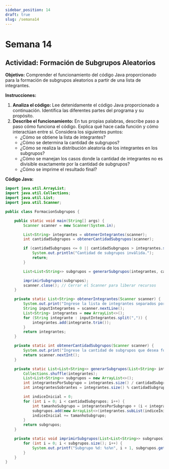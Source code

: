 ```yaml
---
sidebar_position: 14
draft: true
slug: /semana14
---
```


# Semana 14 

## Actividad: Formación de Subgrupos Aleatorios

**Objetivo:** Comprender el funcionamiento del código Java proporcionado para la formación de subgrupos aleatorios a partir de una lista de integrantes.

**Instrucciones:**

1. **Analiza el código:** Lee detenidamente el código Java proporcionado a continuación.  Identifica las diferentes partes del programa y su propósito.
2. **Describe el funcionamiento:** En tus propias palabras, describe paso a paso cómo funciona el código.  Explica qué hace cada función y cómo interactúan entre sí.  Considera los siguientes puntos:
    * ¿Cómo se obtiene la lista de integrantes?
    * ¿Cómo se determina la cantidad de subgrupos?
    * ¿Cómo se realiza la distribución aleatoria de los integrantes en los subgrupos?
    * ¿Cómo se manejan los casos donde la cantidad de integrantes no es divisible exactamente por la cantidad de subgrupos?
    * ¿Cómo se imprime el resultado final?

**Código Java:**

```java
import java.util.ArrayList;
import java.util.Collections;
import java.util.List;
import java.util.Scanner;

public class FormacionSubgrupos {

    public static void main(String[] args) {
        Scanner scanner = new Scanner(System.in);

        List<String> integrantes = obtenerIntegrantes(scanner);
        int cantidadSubgrupos = obtenerCantidadSubgrupos(scanner);

        if (cantidadSubgrupos <= 0 || cantidadSubgrupos > integrantes.size()) {
            System.out.println("Cantidad de subgrupos inválida.");
            return;
        }

        List<List<String>> subgrupos = generarSubgrupos(integrantes, cantidadSubgrupos);

        imprimirSubgrupos(subgrupos);
        scanner.close(); // Cerrar el Scanner para liberar recursos
    }

    private static List<String> obtenerIntegrantes(Scanner scanner) {
        System.out.print("Ingrese la lista de integrantes separados por coma: ");
        String inputIntegrantes = scanner.nextLine();
        List<String> integrantes = new ArrayList<>();
        for (String integrante : inputIntegrantes.split(",")) {
            integrantes.add(integrante.trim());
        }
        return integrantes;
    }

    private static int obtenerCantidadSubgrupos(Scanner scanner) {
        System.out.print("Ingrese la cantidad de subgrupos que desea formar: ");
        return scanner.nextInt();
    }

    private static List<List<String>> generarSubgrupos(List<String> integrantes, int cantidadSubgrupos) {
        Collections.shuffle(integrantes);
        List<List<String>> subgrupos = new ArrayList<>();
        int integrantesPorSubgrupo = integrantes.size() / cantidadSubgrupos;
        int integrantesSobrantes = integrantes.size() % cantidadSubgrupos;

        int indiceInicial = 0;
        for (int i = 0; i < cantidadSubgrupos; i++) {
            int tamanhoSubgrupo = integrantesPorSubgrupo + (i < integrantesSobrantes ? 1 : 0);  // Distribuir los sobrantes
            subgrupos.add(new ArrayList<>(integrantes.subList(indiceInicial, indiceInicial + tamanhoSubgrupo)));
            indiceInicial += tamanhoSubgrupo;
        }
        return subgrupos;
    }

    private static void imprimirSubgrupos(List<List<String>> subgrupos) {
        for (int i = 0; i < subgrupos.size(); i++) {
            System.out.printf("Subgrupo %d: %s%n", i + 1, subgrupos.get(i));
        }
    }
}
```



